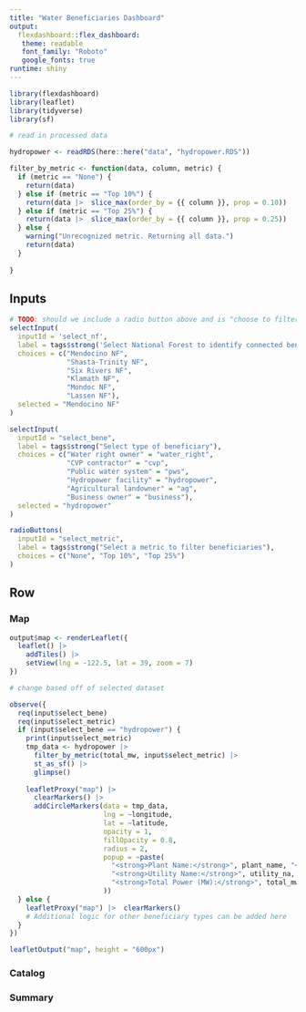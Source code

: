 ```yaml
---
title: "Water Beneficiaries Dashboard"
output: 
  flexdashboard::flex_dashboard:
   theme: readable
   font_family: "Roboto"
   google_fonts: true
runtime: shiny
---
```


```r
library(flexdashboard)
library(leaflet)
library(tidyverse)
library(sf)
```

```r
# read in processed data

hydropower <- readRDS(here::here("data", "hydropower.RDS"))
```

```r
filter_by_metric <- function(data, column, metric) {
  if (metric == "None") {
    return(data)
  } else if (metric == "Top 10%") {
    return(data |>  slice_max(order_by = {{ column }}, prop = 0.10))
  } else if (metric == "Top 25%") {
    return(data |>  slice_max(order_by = {{ column }}, prop = 0.25))
  } else {
    warning("Unrecognized metric. Returning all data.")
    return(data)
  }
  
}
```

Inputs {.sidebar}
-----------------------------------------------------------------------
```r
# TODO: should we include a radio button above and is "choose to filter by watershed or NF"? 
selectInput(
  inputId = 'select_nf',
  label = tags$strong('Select National Forest to identify connected benficiaries'),
  choices = c("Mendocino NF",
              "Shasta-Trinity NF",
              "Six Rivers NF",
              "Klamath NF",
              "Mondoc NF",
              "Lassen NF"),
  selected = "Mendocino NF"
)

selectInput(
  inputId = "select_bene",
  label = tags$strong("Select type of beneficiary"),
  choices = c("Water right owner" = "water_right",
              "CVP contractor" = "cvp",
              "Public water system" = "pws",
              "Hydropower facility" = "hydropower",
              "Agricultural landowner" = "ag",
              "Business owner" = "business"),
  selected = "hydropower"
)

radioButtons(
  inputId = "select_metric",
  label = tags$strong("Select a metric to filter beneficiaries"),
  choices = c("None", "Top 10%", "Top 25%")
)

```

Row {.tabset}
-----------------------------------------------------------------------

### Map

```r
output$map <- renderLeaflet({
  leaflet() |> 
    addTiles() |> 
    setView(lng = -122.5, lat = 39, zoom = 7)
})
```

```r
# change based off of selected dataset

observe({ 
  req(input$select_bene) 
  req(input$select_metric)
  if (input$select_bene == "hydropower") {
    print(input$select_metric)
    tmp_data <- hydropower |> 
      filter_by_metric(total_mw, input$select_metric) |> 
      st_as_sf() |> 
      glimpse()
    
    leafletProxy("map") |> 
      clearMarkers() |> 
      addCircleMarkers(data = tmp_data,
                       lng = ~longitude, 
                       lat = ~latitude,
                       opacity = 1, 
                       fillOpacity = 0.8, 
                       radius = 2,
                       popup = ~paste(
                         "<strong>Plant Name:</strong>", plant_name, "<br>",
                         "<strong>Utility Name:</strong>", utility_na, "<br>",
                         "<strong>Total Power (MW):</strong>", total_mw
                       ))
  } else {
    leafletProxy("map") |>  clearMarkers()
    # Additional logic for other beneficiary types can be added here
  }
})

leafletOutput("map", height = "600px")


```

### Catalog 


### Summary
